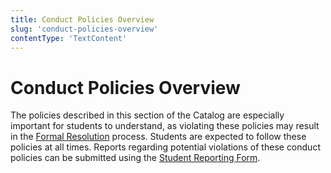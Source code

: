 ```yaml
---
title: Conduct Policies Overview
slug: 'conduct-policies-overview'
contentType: 'TextContent'
---
```


# Conduct Policies Overview

The policies described in this section of the Catalog are especially important for students to
understand, as violating these policies may result in the
[Formal Resolution](../conduct-policies/disciplinary-action-academic-conduct) process. Students are
expected to follow these policies at all times. Reports regarding potential violations of these
conduct policies can be submitted using the
[Student Reporting Form](http://make.sc/student-reporting-form).
